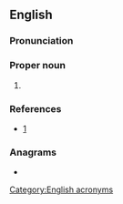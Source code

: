 ==English==
{{wikipedia}}

===Pronunciation===
{{IPA|lang=en|/ˈæf.ɹɪ.kɑm/}}

===Proper noun===
{{en-proper noun}}

# {{w|United States Africa Command}}

===References===
* [http://www.africom.mil/AboutAFRICOM.asp]

===Anagrams===
* {{anagrams|en|Formica|aciform|formica}}

[[Category:English acronyms]]